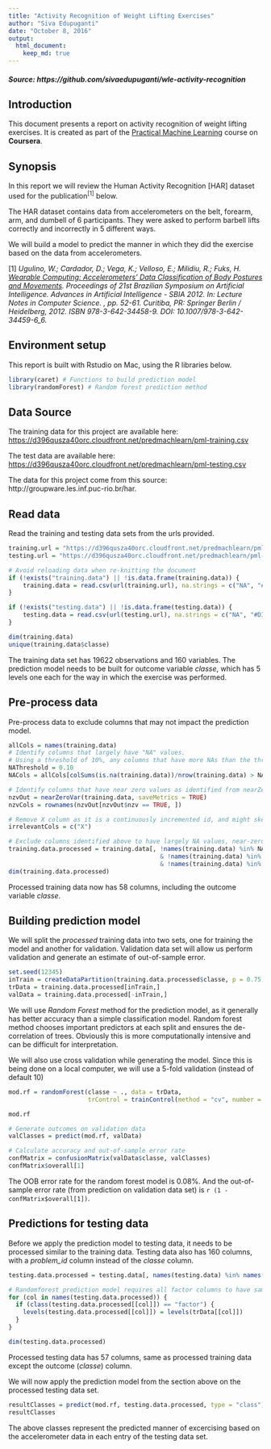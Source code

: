 ```yaml
---
title: "Activity Recognition of Weight Lifting Exercises"
author: "Siva Edupuganti"
date: "October 8, 2016"
output: 
  html_document:
    keep_md: true
---
```

##### Source: https://github.com/sivaedupuganti/wle-activity-recognition

## Introduction
This document presents a report on activity recognition of weight lifting exercises. It is created as part of the [Practical Machine Learning ](https://www.coursera.org/learn/practical-machine-learning) course on **Coursera**.

## Synopsis
In this report we will review the Human Activity Recognition [HAR] dataset used for the publication^[1]^ below.

The HAR dataset contains data from accelerometers on the belt, forearm, arm, and dumbell of 6 participants. They were asked to perform barbell lifts correctly and incorrectly in 5 different ways. 

We will build a model to predict the manner in which they did the exercise based on the data from accelerometers.

[1] *Ugulino, W.; Cardador, D.; Vega, K.; Velloso, E.; Milidiu, R.; Fuks, H. [Wearable Computing: Accelerometers' Data Classification of Body Postures and Movements](http://groupware.les.inf.puc-rio.br/work.jsf?p1=10335). Proceedings of 21st Brazilian Symposium on Artificial Intelligence. Advances in Artificial Intelligence - SBIA 2012. In: Lecture Notes in Computer Science. , pp. 52-61. Curitiba, PR: Springer Berlin / Heidelberg, 2012. ISBN 978-3-642-34458-9. DOI: 10.1007/978-3-642-34459-6_6.*

## Environment setup
This report is built with Rstudio on Mac, using the R libraries below.
```r
library(caret) # Functions to build prediction model
library(randomForest) # Random forest prediction method
```

## Data Source
The training data for this project are available here:
[https://d396qusza40orc.cloudfront.net/predmachlearn/pml-training.csv](https://d396qusza40orc.cloudfront.net/predmachlearn/pml-training.csv)

The test data are available here:
[https://d396qusza40orc.cloudfront.net/predmachlearn/pml-testing.csv](https://d396qusza40orc.cloudfront.net/predmachlearn/pml-testing.csv)

The data for this project come from this source: http://groupware.les.inf.puc-rio.br/har.

## Read data
Read the training and testing data sets from the urls provided. 
```r
training.url = "https://d396qusza40orc.cloudfront.net/predmachlearn/pml-training.csv"
testing.url = "https://d396qusza40orc.cloudfront.net/predmachlearn/pml-testing.csv"

# Avoid reloading data when re-knitting the document
if (!exists("training.data") || !is.data.frame(training.data)) {
    training.data = read.csv(url(training.url), na.strings = c("NA", "#DIV/0!", ""))
}

if (!exists("testing.data") || !is.data.frame(testing.data)) {
    testing.data = read.csv(url(testing.url), na.strings = c("NA", "#DIV/0!", ""))
}

dim(training.data)
unique(training.data$classe)
```

The training data set has 19622 observations and 160 variables. The prediction model needs to be built for outcome variable *classe*, which has 5 levels one each for the way in which the exercise was performed.

## Pre-process data
Pre-process data to exclude columns that may not impact the prediction model.
```r
allCols = names(training.data)
# Identify columns that largely have "NA" values. 
# Using a threshold of 10%, any columns that have more NAs than the threshold will be dropped
NAThreshold = 0.10 
NACols = allCols[colSums(is.na(training.data))/nrow(training.data) > NAThreshold]

# Identify columns that have near zero values as identified from nearZeroVar()
nzvOut = nearZeroVar(training.data, saveMetrics = TRUE)
nzvCols = rownames(nzvOut[nzvOut$nzv == TRUE, ])

# Remove X column as it is a continuously incremented id, and might skew the prediction model
irrelevantCols = c("X")

# Exclude columns identified above to have largely NA values, near-zero variance, or irrelevant to the prediction model
training.data.processed = training.data[, !names(training.data) %in% NACols 
                                          & !names(training.data) %in% nzvCols 
                                          & !names(training.data) %in% irrelevantCols]
dim(training.data.processed)
```

Processed training data now has 58 columns, including the outcome variable *classe*. 

## Building prediction model
We will split the *processed* training data into two sets, one for training the model and another for validation. Validation data set will allow us perform validation and generate an estimate of out-of-sample error.

```r
set.seed(12345)
inTrain = createDataPartition(training.data.processed$classe, p = 0.75, list = FALSE)
trData = training.data.processed[inTrain,]
valData = training.data.processed[-inTrain,]
```

We will use *Random Forest* method for the prediction model, as it generally has better accuracy than a simple classification model. Random forest method chooses important predictors at each split and ensures the de-correlation of trees. Obviously this is more computationally intensive and can be difficult for interpretation.

We will also use cross validation while generating the model. Since this is being done on a local computer, we will use a 5-fold validation (instead of default 10)

```r
mod.rf = randomForest(classe ~ ., data = trData,
                      trControl = trainControl(method = "cv", number = 5))

mod.rf

# Generate outcomes on validation data
valClasses = predict(mod.rf, valData)

# Calculate accuracy and out-of-sample error rate
confMatrix = confusionMatrix(valData$classe, valClasses)
confMatrix$overall[1]
```

The OOB error rate for the random forest model is 0.08%. And the out-of-sample error rate (from prediction on validation data set) is `r (1 - confMatrix$overall[1])`.

## Predictions for testing data
Before we apply the prediction model to testing data, it needs to be processed similar to the training data.
Testing data also has 160 columns, with a *problem_id* column instead of the *classe* column.

```r
testing.data.processed = testing.data[, names(testing.data) %in% names(training.data.processed)]

# Randomforest prediction model requires all factor columns to have same levels in both training & testing data
for (col in names(testing.data.processed)) {
  if (class(testing.data.processed[[col]]) == "factor") {
    levels(testing.data.processed[[col]]) = levels(trData[[col]])
  }
}

dim(testing.data.processed)
```

Processed testing data has 57 columns, same as processed training data except the outcome (*classe*) column.

We will now apply the prediction model from the section above on the processed testing data set. 
```r
resultClasses = predict(mod.rf, testing.data.processed, type = "class")
resultClasses
```

The above classes represent the predicted manner of excercising based on the accelerometer data in each entry of the testing data set.
